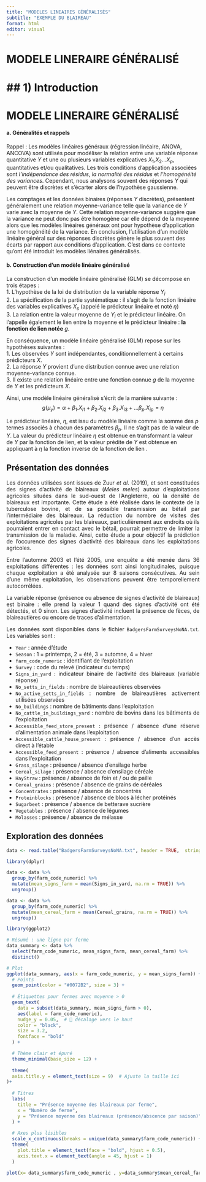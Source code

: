 ```yaml
---
title: "MODELES LINEAIRES GÉNÉRALISÉS"
subtitle: "EXEMPLE DU BLAIREAU"
format: html
editor: visual
---
```


# MODELE LINERAIRE GÉNÉRALISÉ

# \## 1) Introduction

# MODELE LINERAIRE GÉNÉRALISÉ

#### a. Généralités et rappels

Rappel : Les modèles linéaires généraux (régression linéaire, ANOVA, ANCOVA) sont utilisés pour modéliser la relation entre une variable réponse quantitative $Y$ et une ou plusieurs variables explicatives $X_{1}$,$X_{2}$...$X_{p}$, quantitatives et/ou qualitatives. Les trois conditions d'application associées sont *l'indépendance des résidus*, *la normalité des résidus* et *l'homogénéité des variances*. Cependant, nous analysons souvent des réponses $Y$ qui peuvent être discrètes et s'écarter alors de l'hypothèse gaussienne.

Les comptages et les données binaires (réponses $Y$ discrètes), présentent généralement une relation moyenne-variance telle que la variance de $Y$ varie avec la moyenne de $Y$. Cette relation moyenne-variance suggère que la variance ne peut donc pas être homogène car elle dépend de la moyenne alors que les modèles linéaires généraux ont pour hypothèse d'application une homogénéité de la variance. En conclusion, l'utilisation d'un modèle linéaire général sur des réponses discrètes génère le plus souvent des écarts par rapport aux conditions d'application. C'est dans ce contexte qu'ont été introduit les modèles liénaires généralisés.

#### b. Construction d'un modèle linéaire généralisé

La construction d'un modèle linéaire généralisé (GLM) se décompose en trois étapes :\
1. L'hypothèse de la loi de distribution de la variable réponse $Y_{i}$\
2. La spécification de la partie systématique : il s'agit de la fonction linéaire des variables explicatives $X_s$ (appelé le prédicteur linéaire et noté $\eta$)\
3. La relation entre la valeur moyenne de $Y_{i}$ et le prédicteur linéaire. On l'appelle également le lien entre la moyenne et le prédicteur linéaire : **la fonction de lien notée** $g$.

En conséquence, un modèle linéaire généralisé (GLM) repose sur les hypothèses suivantes :\
1. Les observées $Y$ sont indépendantes, conditionnellement à certains prédicteurs $X$.\
2. La réponse $Y$ provient d'une distribution connue avec une relation moyenne-variance connue.\
3. Il existe une relation linéaire entre une fonction connue $g$ de la moyenne de $Y$ et les prédicteurs $X$.

Ainsi, une modèle linéaire généralisé s'écrit de la manière suivante : $$g(\mu_{y})= \alpha+ \beta_{1}.X_{i1}+ \beta_{2}.X_{i2}+\beta_{3}.X_{i3}+...\beta_{p}.X_{ip} = \eta $$

Le prédicteur linéaire, $\eta$, est issu du modèle linéaire comme la somme des $p$ termes associés à chacun des paramètres $\beta_{p}$. Il ne s'agit pas de la valeur de $Y$. La valeur du prédicteur linéaire $\eta$ est obtenue en transformant la valeur de $Y$ par la fonction de lien, et la valeur prédite de $Y$ est obtenue en appliquant à $\eta$ la fonction inverse de la fonction de lien .

::: {style="text-align: justify"}
## Présentation des données

Les données utilisées sont issues de Zuur *et al*. (2019), et sont constituées des signes d'activité de blaireaux (*Meles meles*) autour d'exploitations agricoles situées dans le sud-ouest de l'Angleterre, où la densité de blaireaux est importante. Cette étude a été réalisée dans le contexte de la tuberculose bovine, et de sa possible transmission au bétail par l'intermédiaire des blaireaux. La réduction du nombre de visites des exploitations agricoles par les blaireaux, particulièrement aux endroits où ils pourraient entrer en contact avec le bétail, pourrait permettre de limiter la transmission de la maladie. Ainsi, cette étude a pour objectif la prédiction de l'occurence des signes d'activité des blaireaux dans les exploitations agricoles.

Entre l'automne 2003 et l'été 2005, une enquête a été menée dans 36 exploitations différentes : les données sont ainsi longitudinales, puisque chaque exploitation a été analysée sur 8 saisons consécutives. Au sein d'une même exploitation, les observations peuvent être temporellement autocorrélées.

La variable réponse (présence ou absence de signes d'activité de blaireaux) est binaire : elle prend la valeur 1 quand des signes d'activité ont été détectés, et 0 sinon. Les signes d'activité incluent la présence de fèces, de blaireautières ou encore de traces d'alimentation.

Les données sont disponibles dans le fichier `BadgersFarmSurveysNoNA.txt`. Les variables sont :

-   `Year` : année d'étude
-   `Season` : 1 = printemps, 2 = été, 3 = automne, 4 = hiver
-   `farm_code_numeric` : identifiant de l'exploitation
-   `Survey` : code du relevé (indicateur du temps)
-   `Signs_in_yard` : indicateur binaire de l'activité des blaireaux (variable réponse)
-   `No_setts_in_fields` : nombre de blaireautières observées
-   `No_active_setts_in_fields` : nombre de blaireautières activement utilisées observées
-   `No_buildings` : nombre de bâtiments dans l'exploitation
-   `No_cattle_in_buildings_yard` : nombre de bovins dans les bâtiments de l'exploitation
-   `Accessible_feed_store_present` : présence / absence d'une réserve d'alimentation animale dans l'exploitation
-   `Accessible_cattle_house_present` : présence / absence d'un accès direct à l'étable
-   `Accessible_feed_present` : présence / absence d'aliments accessibles dans l'exploitation
-   `Grass_silage` : présence / absence d'ensilage herbe
-   `Cereal_silage` : présence / absence d'ensilage céréale
-   `HayStraw` : présence / absence de foin et / ou de paille
-   `Cereal_grains` : présence / absence de grains de céréales
-   `Concentrates` : présence / absence de concentrés
-   `Proteinblocks` : présence / absence de blocs à lécher protéinés
-   `Sugarbeet` : présence / absence de betterave sucrière
-   `Vegetables` : présence / absence de légumes
-   `Molasses` : présence / absence de mélasse
:::

## Exploration des données

```r
data <- read.table("BadgersFarmSurveysNoNA.txt", header = TRUE,  stringsAsFactors = TRUE)
```

```r
library(dplyr)

data <- data %>%
  group_by(farm_code_numeric) %>%
  mutate(mean_signs_farm = mean(Signs_in_yard, na.rm = TRUE)) %>%
  ungroup()

data <- data %>%
  group_by(farm_code_numeric) %>%
  mutate(mean_cereal_farm = mean(Cereal_grains, na.rm = TRUE)) %>%
  ungroup()
```

```r
library(ggplot2)

# Résumé : une ligne par ferme
data_summary <- data %>%
  select(farm_code_numeric, mean_signs_farm, mean_cereal_farm) %>%
  distinct()

# Plot
ggplot(data_summary, aes(x = farm_code_numeric, y = mean_signs_farm)) +
  # Points
  geom_point(color = "#0072B2", size = 3) +
  
  # Étiquettes pour fermes avec moyenne > 0
  geom_text(
    data = subset(data_summary, mean_signs_farm > 0),
    aes(label = farm_code_numeric),
    nudge_y = 0.05,  # 🔼 décalage vers le haut
    color = "black",
    size = 3.2,
    fontface = "bold"
  ) +

  # Thème clair et épuré
  theme_minimal(base_size = 12) +
  
  theme(
  axis.title.y = element_text(size = 9)  # Ajuste la taille ici
)+
  
  # Titres
  labs(
    title = "Présence moyenne des blaireaux par ferme",
    x = "Numéro de ferme",
    y = "Présence moyenne des blaireaux (présence/abscence par saison)"
  ) +
  
  # Axes plus lisibles
  scale_x_continuous(breaks = unique(data_summary$farm_code_numeric)) +
  theme(
    plot.title = element_text(face = "bold", hjust = 0.5),
    axis.text.x = element_text(angle = 45, hjust = 1)
  )


```

```r
plot(x= data_summary$farm_code_numeric , y=data_summary$mean_cereal_farm)
```
